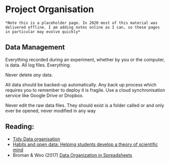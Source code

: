 # Project Organisation

```block
*Note this is a placeholder page. In 2020 most of this material was delivered offline. I am adding notes online as I can, so these pages in particular may evolve quickly*
```
  
  
## Data Management

Everything recorded during an experiment, whether by you or the computer, is data. All log files. Everything.

Never delete *any* data.

All data should be backed-up automatically. Any back up process which requires you to remember to deploy it is fragile. Use a cloud synchronisation service like Google Drive or Dropbox. 

Never edit the raw data files. They should exist is a folder called \raw or \data and only ever be opened, never modified in any way


## Reading: 
* [Tidy Data organisation](http://vita.had.co.nz/papers/tidy-data.pdf) 
* [Habits and open data: Helping students develop a theory of scientific mind ](http://bayesfactor.blogspot.co.uk/2015/11/habits-and-open-data-helping-students.html)
* Broman & Woo (2017) [Data Organization in Spreadsheets](https://www.tandfonline.com/doi/full/10.1080/00031305.2017.1375989)